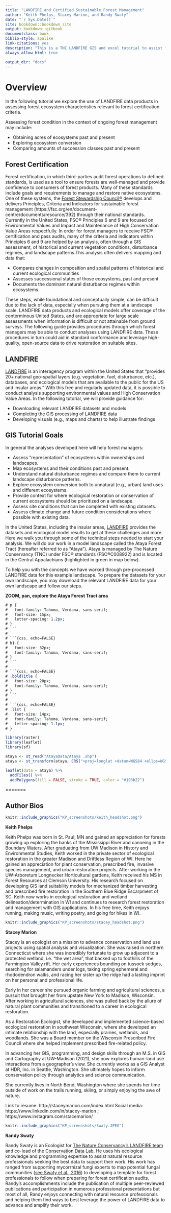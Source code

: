```yaml
--- 
title: "LANDFIRE and Certified Sustainable Forest Management"
author: "Keith Phelps, Stacey Marion, and Randy Swaty"
date: "`r Sys.Date()`"
site: bookdown::bookdown_site
output: bookdown::gitbook
documentclass: book
biblio-style: apalike
link-citations: yes
description: "This is a TNC LANDFIRE GIS and excel tutorial to assist forest managers in FSC® audits"
always_allow_html: true 

output_dir: "docs"
---
```


# Overview {#Introduction}

In the following tutorial we explore the use of LANDFIRE data products in assessing forest ecosystem characteristics relevant to forest certification criteria.

Assessing forest condition in the context of ongoing forest management may include:

* Obtaining acres of ecosystems past and present
* Exploring ecosystem conversion
* Comparing amounts of succession classes past and present


## Forest Certification

Forest certification, in which third-parties audit forest operations to defined standards, is used as a tool to ensure forests are well-managed and provide confidence to consumers of forest products. Many of these standards include goals and requirements to manage and restore native ecosystems. One of these systems, the [Forest Stewardship Council®](FSC®) develops and delivers Principles, Criteria and Indicators for sustainable forest management (https://fsc.org/en/document-centre/documents/resource/392) through their national standards. Currently in the United States, FSC® Principles 6 and 9 are focused on Environmental Values and Impact and Maintenance of High Conservation Value Areas respectfully. In order for forest managers to receive FSC® certification and pass audits, many of the criteria and indicators within Principles 6 and 9 are helped by an analysis, often through a GIS assessment, of historical and current vegetation conditions, disturbance regimes, and landscape patterns.This analysis often delivers mapping and data that:

* Compares changes in composition and spatial patterns of historical and current ecological communities
* Assesses successional states of those ecosystems, past and present
* Documents the dominant natural disturbance regimes within ecosystems

These steps, while foundational and conceptually simple, can be difficult due to the lack of data, especially when pursuing them at a landscape scale. LANDFIRE data products and ecological models offer coverage of the conterminous United States, and are appropriate for large scale assessments when information is difficult or not attainable from ground surveys. The following guide provides procedures through which forest managers may be able to conduct analyses using LANDFIRE data. These procedures in turn could aid in standard conformance and leverage high-quality, open-source data to drive restoration on suitable sites. 

## LANDFIRE 

[LANDFIRE](https://landfire.gov/) is an interagency program within the United States that "provides 20+ national geo-spatial layers (e.g. vegetation, fuel, disturbance, etc.), databases, and ecological models that are available to the public for the US and insular areas." With this free and regularly updated data, it is possible to conduct analysis supporting environmental values and High Conservation Value Areas. In the following tutorial, we will provide guidance for:

* Downloading relevant LANDFIRE datasets and models
* Completing the GIS processing of LANDFIRE data
* Developing visuals (e.g., maps and charts) to help illustrate findings 

## GIS Tutorial Goals

In general the analyses developed here will help forest managers:

* Assess “representation” of ecosystems within ownerships and landscapes.
* Map ecosystems and their conditions past and present.
* Understand natural disturbance regimes and compare them to current landscape disturbance patterns.
* Explore ecosystem conversion both to unnatural (e.g., urban) land uses and different ecosystems.
* Provide context for where ecological restoration or conservation of current ecosystems should be prioritized on a landscape.  
* Assess site conditions that can be completed with existing datasets.
* Assess climate change and future condition considerations where possible with existing data.

In the United States, including the insular areas, [LANDFIRE](https://www.landfire.gov/) provides the datasets and ecological model results to get at these challenges and more. Here we walk you through some of the technical steps needed to start your analysis. We will do our work in a model landscape called the Ataya Forest Tract (hereafter referred to as "Ataya"). Ataya is managed by The Nature Conservancy (TNC) under FSC® standards (FSC®C008922) and is located in the Central Appalachians (highlighted in green in map below).

To help you with the concepts we have worked through pre-processed LANDFIRE data for this example landscape. To prepare the datasets for your own landscape, you may download the relevant LANDFIRE data for your own landscape and follow our steps.

**ZOOM, pan, explore the Ataya Forest Tract area**

```css
# p {
#   font-family: Tahoma, Verdana, sans-serif;
#   font-size: 15px;
#   letter-spacing: 1.2px;
# }
# ```
# 
# ```{css, echo=FALSE}
# h1 {
#   font-size: 32px;
#   font-family: Tahoma, Verdana, sans-serif;
# }
# ```
# 
# ```{css, echo=FALSE}
# .boldTitle {
#   font-size: 20px;
#   font-family: Tahoma, Verdana, sans-serif;
# }
# ```
# 
# ```{css, echo=FALSE}
# .list {
#   font-size: 14px;
#   font-family: Tahoma, Verdana, sans-serif;
#   letter-spacing: 1.1px;
# }
```

```r
library(raster)
library(leaflet)
library(sf)

ataya <- st_read("AtayaData/Ataya .shp")
ataya <- st_transform(ataya, CRS("+proj=longlat +datum=WGS84 +ellps=WGS84 +towgs84=0,0,0"))

```

```r

leaflet(data = ataya) %>% 
  addTiles() %>% 
  addPolygons(fill = FALSE, stroke = TRUE, color = "#193b22")

```

=======

## Author Bios 

```r
knitr::include_graphics("KP_screenshots/keith_headshot.png")

```

**Keith Phelps**

Keith Phelps was born in St. Paul, MN and gained an appreciation for forests growing up exploring the banks of the Mississippi River and canoeing in the Boundary Waters. After graduating from UW Madison in History and Environmental Studies, Keith worked in the private sector of ecological restoration in the greater Madison and Driftless Region of WI. Here he gained an appreciation for plant conservation, prescribed fire, invasive species management, and urban restoration projects. After working in the UW-Arboretum Longnecker Horticultural gardens, Keith received his MS in Forest Resources at Clemson University. His research focused on developing GIS land suitability models for mechanized timber harvesting and prescribed fire restoration in the Southern Blue Ridge Escarpment of SC. Keith now works in ecological restoration and wetland delineation/determination in WI and continues to research forest restoration and management with GIS applications. In his free time, Keith enjoys running, making music, writing poetry, and going for hikes in WI.

```r
knitr::include_graphics("KP_screenshots/stacey_headshot.png")

```


**Stacey Marion**

Stacey is an ecologist on a mission to advance conservation and land use projects using spatial analysis and visualization. She was raised in northern Connecticut where she was incredibly fortunate to grow up adjacent to a protected wetland, i.e. “the wet area”, that backed up to foothills of the Farmington Valley rift. Her early experiences bounding on tussock sedges, searching for salamanders under logs, taking spring ephemeral and rhododendron walks, and racing her sister up the ridge had a lasting imprint on her personal and professional life.

Early in her career she pursued organic farming and agricultural sciences, a pursuit that brought her from upstate New York to Madison, Wisconsin. After working in agricultural sciences, she was pulled back by the allure of natural plant communities and transitioned to a career in ecological restoration.

As a Restoration Ecologist, she developed and implemented science-based ecological restoration in southwest Wisconsin, where she developed an intimate relationship with the land, especially prairies, wetlands, and woodlands. She was a Board member on the Wisconsin Prescribed Fire Council where she helped implement prescribed fire-related policy.

In advancing her GIS, programming, and design skills through an M.S. in GIS and Cartography at UW-Madison (2021), she now explores human-land use interactions from a geographer’s view. She currently works as a GIS Analyst at HDR, Inc. in Seattle, Washington. She ultimately hopes to inform conservation policy through analytics and science communication.

She currently lives in North Bend, Washington where she spends her time outside of work on the trails running, skiing, or simply enjoying the awe of nature.

Link to resume: http://staceymarion.com/index.html
Social media: https://www.linkedin.com/in/stacey-marion ; https://www.instagram.com/stacemarion/


```r
knitr::include_graphics("KP_screenshots/Swaty.JPEG")

```


**Randy Swaty**

Randy Swaty is an Ecologist for [The Nature Conservancy’s LANDFIRE team](https://www.conservationgateway.org/conservationpractices/firelandscapes/landfire/pages/landfire.aspx) and co-lead of the [Conservation Data Lab](https://conservationdatalab.org/). He uses his ecological knowledge and programming expertise to assist natural resource professionals seeking the best data to support their work. His work has ranged from supporting mycorrhizal fungi experts to map potential fungal communities ([see Swaty et al., 2016](https://www.sciencedirect.com/science/article/pii/S1754504816300484#!)) to developing a template for forest professionals to follow when preparing for forest certification audits. Randy's accomplishments include the publication of multiple peer-reviewed publications and participation in numerous professional presentations but most of all, Randy enjoys connecting with natural resource professionals and helping them find ways to best leverage the power of LANDFIRE data to advance and amplify their work.

